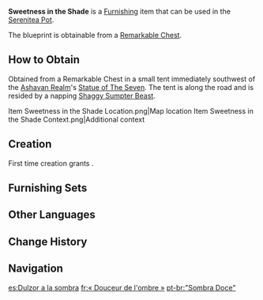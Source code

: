 {{Furnishing Infobox
|id             = 370315
|image          = Item Sweetness in the Shade.png
|category       = Building
|subcategory    = Mercantile
|quality        = 3
|adeptal_energy = 60
|load           = 95
|reduced_load   = 71
|description    = A shed with a [[Karmaphala Wood]] structure. It was first used as a fruit vendor's stall. The fabric on the top seems commonplace, but it is actually an application of the [[Amurta]] school's research findings. According to these findings, prolonged exposure to sunlight and long-term storage in the darkness may both cause a loss of key flavors in fruits and vegetables. Based on this knowledge, Amurta school's researchers studied the properties of different textiles before selecting one that had optimum translucency. They then recommended that sheds be topped by such textiles for vendors to ensure minimum flavor loss during sales. Fruit and vegetable vendors found such sheds quite helpful. Many other shop owners would later begin to use them as well.
|mention        = Amurta
|blueprint      = Remarkable Chest
}}
'''Sweetness in the Shade''' is a [[Furnishing]] item that can be used in the [[Serenitea Pot]].

The blueprint is obtainable from a [[Remarkable Chest]].

==How to Obtain==
Obtained from a Remarkable Chest in a small tent immediately southwest of the [[Ashavan Realm]]'s [[Statue of The Seven]]. The tent is along the road and is resided by a napping [[Shaggy Sumpter Beast]].
<gallery>
Item Sweetness in the Shade Location.png|Map location
Item Sweetness in the Shade Context.png|Additional context
</gallery>

==Creation==
First time creation grants {{Item|Trust|24|x=60}}.
{{Recipe
|type = Creation
|time = 14h
|Karmaphala Wood = 8
|Fabric = 4
|sort = Karmaphala Wood;Fabric
}}

==Furnishing Sets==
{{Craft Usage|type=Furnishing Set}}

==Other Languages==
{{Other Languages
|en      = Sweetness in the Shade
|zhs     = 「醇甜于荫蔽之下」
|zhs_rm  = "Chúntián Yú Yīnbì zhī Xià"
|zht     = 「醇甜於蔭蔽之下」
|zht_rm  = "Chúntián Yú Yīnbì zhī Xià"
|zh_tl   = 
|ja      = 「覆い隠される甘み」
|ja_rm   = "Ooikasareru Amami"
|ja_tl   = "Masked Sweetness"
|ko      = 「그늘 아래의 달콤함」
|ko_rm   = "Geuneul Arae-ui Dalkomham"
|ko_tl   = "Sweetness Under the Shade"
|es      = Dulzor a la sombra
|es_tl   = Sweetness in the Shade
|fr      = «&nbsp;Douceur de l'ombre&nbsp;»
|fr_tl   = "Sweetness of the Shade"
|ru      = Сладость в тени
|ru_tl   = Sweetness in the Shade
|th      = "หอมหวานใต้ร่มเงา"
|th_rm   = 
|th_tl   = 
|vi      = Ngọt Ngào Dưới Bóng Râm
|vi_tl   = 
|de      = „Sanft und süß im Schatten“
|de_tl   = "Soft and Sweet in the Shade"
|id      = Di Bawah Bayang Kemanisan
|id_tl   = Under the Shadow of Sweetness
|pt      = "Sombra Doce"
|pt_tl   = 
|tr      = Gölgedeki Tatlılık
|tr_tl   = 
|it      = Dolcezza ombreggiata
|it_tl   = 
}}

==Change History==
{{Change History|3.0}}

==Navigation==
{{Furnishing Navbox|exterior}}

[[es:Dulzor a la sombra]]
[[fr:« Douceur de l'ombre »]]
[[pt-br:"Sombra Doce"]]